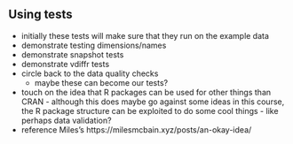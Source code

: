 ## Using tests

- initially these tests will make sure that they run on the example data
- demonstrate testing dimensions/names
- demonstrate snapshot tests
- demonstrate vdiffr tests
- circle back to the data quality checks
  - maybe these can become our tests?
- touch on the idea that R packages can be used for other things than CRAN - although this does maybe go against some ideas in this course, the R package structure can be exploited to do some cool things - like perhaps data validation?
- reference Miles's https://milesmcbain.xyz/posts/an-okay-idea/
